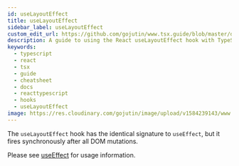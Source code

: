 ```yaml
---
id: useLayoutEffect
title: useLayoutEffect
sidebar_label: useLayoutEffect
custom_edit_url: https://github.com/gojutin/www.tsx.guide/blob/master/docs/hooks/useLayoutEffect.mdx
description: A guide to using the React useLayoutEffect hook with TypeScript
keywords:
  - typescript
  - react
  - tsx
  - guide
  - cheatsheet
  - docs
  - reacttypescript
  - hooks
  - useLayoutEffect
image: https://res.cloudinary.com/gojutin/image/upload/v1584239143/www.tsx.guide/tsx-guide-logo.png
---
```


The `useLayoutEffect` hook has the identical signature to `useEffect`, but it fires synchronously after all DOM mutations.

Please see [useEffect](./useEffect.mdx) for usage information.

